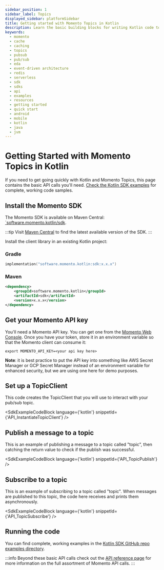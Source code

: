```yaml
---
sidebar_position: 1
sidebar_label: Topics
displayed_sidebar: platformSidebar
title: Getting started with Momento Topics in Kotlin
description: Learn the basic building blocks for writing Kotlin code to interact with Momento Topics in your native Android applications, or your JVM server-side applications.
keywords:
  - momento
  - cache
  - caching
  - topics
  - pubsub
  - pub/sub
  - eda
  - event-driven architecture
  - redis
  - serverless
  - sdk
  - sdks
  - api
  - examples
  - resources
  - getting started
  - quick start
  - android
  - mobile
  - kotlin
  - java
  - jvm
---
```



# Getting Started with Momento Topics in Kotlin

If you need to get going quickly with Kotlin and Momento Topics, this page contains the basic API calls you'll need. [Check the Kotlin SDK examples](https://github.com/momentohq/client-sdk-kotlin/tree/main/examples) for complete, working code samples.

## Install the Momento SDK

The Momento SDK is available on Maven Central: [`software.momento.kotlin/sdk](
https://central.sonatype.com/artifact/software.momento.kotlin/sdk).

:::tip
Visit [Maven Central](https://central.sonatype.com/artifact/software.momento.kotlin/sdk) to find the latest available version of the SDK.
:::

Install the client library in an existing Kotlin project:

### Gradle

```kotlin
implementation("software.momento.kotlin:sdk:x.x.x")
```

### Maven

```xml
<dependency>
    <groupId>software.momento.kotlin</groupId>
    <artifactId>sdk</artifactId>
    <version>x.x.x</version>
</dependency>
```

## Get your Momento API key

You'll need a Momento API key. You can get one from the [Momento Web Console](https://console.gomomento.com/).
Once you have your token, store it in an environment variable so that the Momento client can consume it:

```
export MOMENTO_API_KEY=<your api key here>
```

**Note**: it is best practice to put the API key into something like AWS Secret Manager or GCP Secret Manager instead of an environment variable for enhanced security, but we are using one here for demo purposes.

## Set up a TopicClient
This code creates the TopicClient that you will use to interact with your pub/sub topic.

<SdkExampleCodeBlock language={'kotlin'} snippetId={'API_InstantiateTopicClient'} />

## Publish a message to a topic
This is an example of publishing a message to a topic called "topic", then catching the return value to check if the publish was successful.

<SdkExampleCodeBlock language={'kotlin'} snippetId={'API_TopicPublish'} />

## Subscribe to a topic
This is an example of subscribing to a topic called "topic". When messages are published to this topic, the code here receives and prints them asynchronously.

<SdkExampleCodeBlock language={'kotlin'} snippetId={'API_TopicSubscribe'} />

## Running the code

You can find complete, working examples in the [Kotlin SDK GitHub repo examples directory](https://github.com/momentohq/client-sdk-kotlin/tree/main/examples).

:::info
Beyond these basic API calls check out the [API reference page](/topics/api-reference) for more information on the full assortment of Momento API calls.
:::
